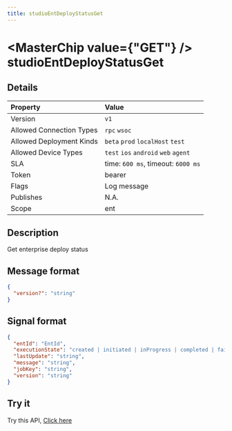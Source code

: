 ```yaml
---
title: studioEntDeployStatusGet
---
```



# <MasterChip value={"GET"} /> studioEntDeployStatusGet

## Details

| Property | Value | 
| :--- | :--- | 
| Version | `v1` |
| Allowed Connection Types | `rpc` `wsoc`  |
| Allowed Deployment Kinds | `beta` `prod` `localHost` `test`  |
| Allowed Device Types | `test` `ios` `android` `web` `agent`  |
| SLA | time: `600 ms`, timeout: `6000 ms` |
| Token | bearer |
| Flags | Log message |
| Publishes | N.A. |
| Scope | ent |


## Description

Get enterprise deploy status

## Message format

```json copy
{
  "version?": "string"
}
```

## Signal format

```json copy
{
  "entId": "EntId",
  "executionState": "created | initiated | inProgress | completed | failed",
  "lastUpdate": "string",
  "message": "string",
  "jobKey": "string",
  "version": "string"
}
```

## Try it

Try this API, [Click here](https://web.neome.ai/api?path=studio_studioMain_studioEntDeployStatusGet)

